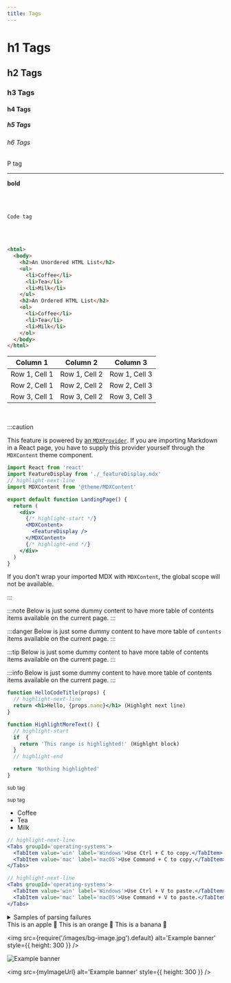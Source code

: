 ```yaml
---
title: Tags
---
```



# h1 Tags

## h2 Tags

### h3 Tags

#### h4 Tags

##### h5 Tags

###### h6 Tags

<p>P tag</p>

<hr />

<b>bold</b>

<br />
<br />

<code>Code tag</code>

<br />
<br />

```html
<html>
  <body>
    <h2>An Unordered HTML List</h2>
    <ul>
      <li>Coffee</li>
      <li>Tea</li>
      <li>Milk</li>
    </ul>
    <h2>An Ordered HTML List</h2>
    <ol>
      <li>Coffee</li>
      <li>Tea</li>
      <li>Milk</li>
    </ol>
  </body>
</html>
```

<table>
  <thead>
    <tr>
      <th>Column 1</th>
      <th>Column 2</th>
      <th>Column 3</th>
    </tr>
  </thead>
  <tbody>
    <tr>
      <td>Row 1, Cell 1</td>
      <td>Row 1, Cell 2</td>
      <td>Row 1, Cell 3</td>
    </tr>
    <tr>
      <td>Row 2, Cell 1</td>
      <td>Row 2, Cell 2</td>
      <td>Row 2, Cell 3</td>
    </tr>
    <tr>
      <td>Row 3, Cell 1</td>
      <td>Row 3, Cell 2</td>
      <td>Row 3, Cell 3</td>
    </tr>
  </tbody>
</table>

<br />

:::caution

This feature is powered by [an `MDXProvider`](https://mdxjs.com/docs/using-mdx/#mdx-provider). If you are importing Markdown in a React page, you have to supply this provider yourself through the `MDXContent` theme component.

```jsx title='src/pages/index.js'
import React from 'react'
import FeatureDisplay from './_featureDisplay.mdx'
// highlight-next-line
import MDXContent from '@theme/MDXContent'

export default function LandingPage() {
  return (
    <div>
      {/* highlight-start */}
      <MDXContent>
        <FeatureDisplay />
      </MDXContent>
      {/* highlight-end */}
    </div>
  )
}
```

If you don't wrap your imported MDX with `MDXContent`, the global scope will not be available.

:::

:::note
Below is just some dummy content to have more table of contents items available on the current page.
:::

:::danger
Below is just some dummy content to have more table of `contents` items available on the current page.
:::

:::tip
Below is just some dummy content to have more table of contents items available on the current page.
:::

:::info
Below is just some dummy content to have more table of contents items available on the current page.
:::

```jsx title='/src/components/HelloCodeTitle.js'
function HelloCodeTitle(props) {
  // highlight-next-line
  return <h1>Hello, {props.name}</h1> (Highlght next line)
}

function HighlightMoreText() {
  // highlight-start
  if  {
    return 'This range is highlighted!' (Highlght block)
  }
  // highlight-end

  return 'Nothing highlighted'
}
```

<sub>sub tag</sub>

<sup>sup tag</sup>

<ul>
  <li>Coffee</li>
  <li>Tea</li>
  <li>Milk</li>
</ul>

```jsx
// highlight-next-line
<Tabs groupId='operating-systems'>
  <TabItem value='win' label='Windows'>Use Ctrl + C to copy.</TabItem>
  <TabItem value='mac' label='macOS'>Use Command + C to copy.</TabItem>
</Tabs>

// highlight-next-line
<Tabs groupId='operating-systems'>
  <TabItem value='win' label='Windows'>Use Ctrl + V to paste.</TabItem>
  <TabItem value='mac' label='macOS'>Use Command + V to paste.</TabItem>
</Tabs>
```

<details>
<summary>Samples of parsing failures</summary>

A paragraph starting with a JSX tag will be seen entirely as a JSX string:

</details>

<Tabs>
  <TabItem value='apple' label='Apple' default>
    This is an apple 🍎
  </TabItem>
  <TabItem value='orange' label='Orange'>
    This is an orange 🍊
  </TabItem>
  <TabItem value='banana' label='Banana'>
    This is a banana 🍌
  </TabItem>
</Tabs>

<img
  src={require('/images/bg-image.jpg').default}
  alt='Example banner'
  style={{ height: 300 }}
/>

![Example banner](/images/bg-image.jpg)


<img src={myImageUrl} alt='Example banner' style={{ height: 300 }} />
